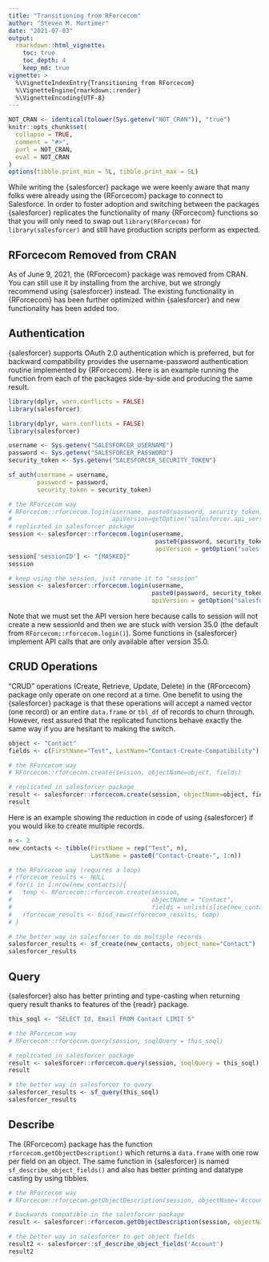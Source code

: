 ```yaml
---
title: "Transitioning from RForcecom"
author: "Steven M. Mortimer"
date: "2021-07-03"
output:
  rmarkdown::html_vignette:
    toc: true
    toc_depth: 4
    keep_md: true
vignette: >
  %\VignetteIndexEntry{Transitioning from RForcecom}
  %\VignetteEngine{rmarkdown::render}
  %\VignetteEncoding{UTF-8}
---
```


```r
NOT_CRAN <- identical(tolower(Sys.getenv("NOT_CRAN")), "true")
knitr::opts_chunk$set(
  collapse = TRUE,
  comment = "#>",
  purl = NOT_CRAN,
  eval = NOT_CRAN
)
options(tibble.print_min = 5L, tibble.print_max = 5L)
```

While writing the {salesforcer} package we were keenly aware that many folks 
were already using the {RForcecom} package to connect to Salesforce. In order 
to foster adoption and switching between the packages {salesforcer} replicates 
the functionality of many {RForcecom} functions so that you will only need to swap 
out `library(RForcecom)` for `library(salesforcer)` and still have 
production scripts perform as expected.

## RForcecom Removed from CRAN

As of June 9, 2021, the {RForcecom} package was removed from CRAN. You can still 
use it by installing from the archive, but we strongly recommend using 
{salesforcer} instead. The existing functionality in {RForcecom} has been further 
optimized within {salesforcer} and new functionality has been added too.

## Authentication

{salesforcer} supports OAuth 2.0 authentication which is preferred, but for 
backward compatibility provides the username-password authentication routine 
implemented by {RForcecom}. Here is an example running the function from 
each of the packages side-by-side and producing the same result.

```r
library(dplyr, warn.conflicts = FALSE)
library(salesforcer)
```

```r
library(dplyr, warn.conflicts = FALSE)
library(salesforcer)

username <- Sys.getenv("SALESFORCER_USERNAME")
password <- Sys.getenv("SALESFORCER_PASSWORD")
security_token <- Sys.getenv("SALESFORCER_SECURITY_TOKEN")

sf_auth(username = username,
        password = password,
        security_token = security_token)
```

```r
# the RForcecom way
# RForcecom::rforcecom.login(username, paste0(password, security_token), 
#                            apiVersion=getOption("salesforcer.api_version"))
# replicated in salesforcer package
session <- salesforcer::rforcecom.login(username, 
                                         paste0(password, security_token), 
                                         apiVersion = getOption("salesforcer.api_version"))
session['sessionID'] <- "{MASKED}"
session
```

```r
# keep using the session, just rename it to "session"
session <- salesforcer::rforcecom.login(username, 
                                        paste0(password, security_token), 
                                        apiVersion = getOption("salesforcer.api_version"))
```

Note that we must set the API version here because calls to session will not
create a new sessionId and then we are stuck with version 35.0 (the default from
`RForcecom::rforcecom.login()`). Some functions in {salesforcer} implement API
calls that are only available after version 35.0.

## CRUD Operations

"CRUD" operations (Create, Retrieve, Update, Delete) in the {RForcecom} package
only operate on one record at a time. One benefit to using the {salesforcer}
package is that these operations will accept a named vector (one record) or an
entire `data.frame` or `tbl_df` of records to churn through. However, rest
assured that the replicated functions behave exactly the same way if you are
hesitant to making the switch.

```r
object <- "Contact"
fields <- c(FirstName="Test", LastName="Contact-Create-Compatibility")

# the RForcecom way
# RForcecom::rforcecom.create(session, objectName=object, fields)

# replicated in salesforcer package
result <- salesforcer::rforcecom.create(session, objectName=object, fields)
result
```

Here is an example showing the reduction in code of using {salesforcer} if you 
would like to create multiple records.

```r
n <- 2
new_contacts <- tibble(FirstName = rep("Test", n),
                       LastName = paste0("Contact-Create-", 1:n))

# the RForcecom way (requires a loop)
# rforcecom_results <- NULL
# for(i in 1:nrow(new_contacts)){
#   temp <- RForcecom::rforcecom.create(session, 
#                                       objectName = "Contact", 
#                                       fields = unlist(slice(new_contacts,i)))
#   rforcecom_results <- bind_rows(rforcecom_results, temp)
# }

# the better way in salesforcer to do multiple records
salesforcer_results <- sf_create(new_contacts, object_name="Contact")
salesforcer_results
```

## Query

{salesforcer} also has better printing and type-casting when returning query
result thanks to features of the {readr} package.

```r
this_soql <- "SELECT Id, Email FROM Contact LIMIT 5"

# the RForcecom way
# RForcecom::rforcecom.query(session, soqlQuery = this_soql)

# replicated in salesforcer package
result <- salesforcer::rforcecom.query(session, soqlQuery = this_soql)
result

# the better way in salesforcer to query
salesforcer_results <- sf_query(this_soql)
salesforcer_results
```

## Describe

The {RForcecom} package has the function `rforcecom.getObjectDescription()`
which returns a `data.frame` with one row per field on an object. The same
function in {salesforcer} is named `sf_describe_object_fields()` and also has
better printing and datatype casting by using tibbles.

```r
# the RForcecom way
# RForcecom::rforcecom.getObjectDescription(session, objectName='Account')

# backwards compatible in the salesforcer package
result <- salesforcer::rforcecom.getObjectDescription(session, objectName='Account')

# the better way in salesforcer to get object fields
result2 <- salesforcer::sf_describe_object_fields('Account')
result2
```
